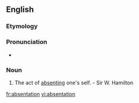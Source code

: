 ==English==

===Etymology===
{{suffix|absent|ation}}

===Pronunciation===
* {{rhymes|eɪʃǝn}}

===Noun===
{{en-noun}}

# The act of [[absenting]] one's self. - Sir W. Hamilton

[[fr:absentation]]
[[vi:absentation]]